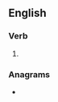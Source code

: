 ==English==

===Verb===
{{head|en|verb form}}

# {{en-third-person singular of|acknow}}

===Anagrams===
* {{anagrams|en|Nowacks}}
